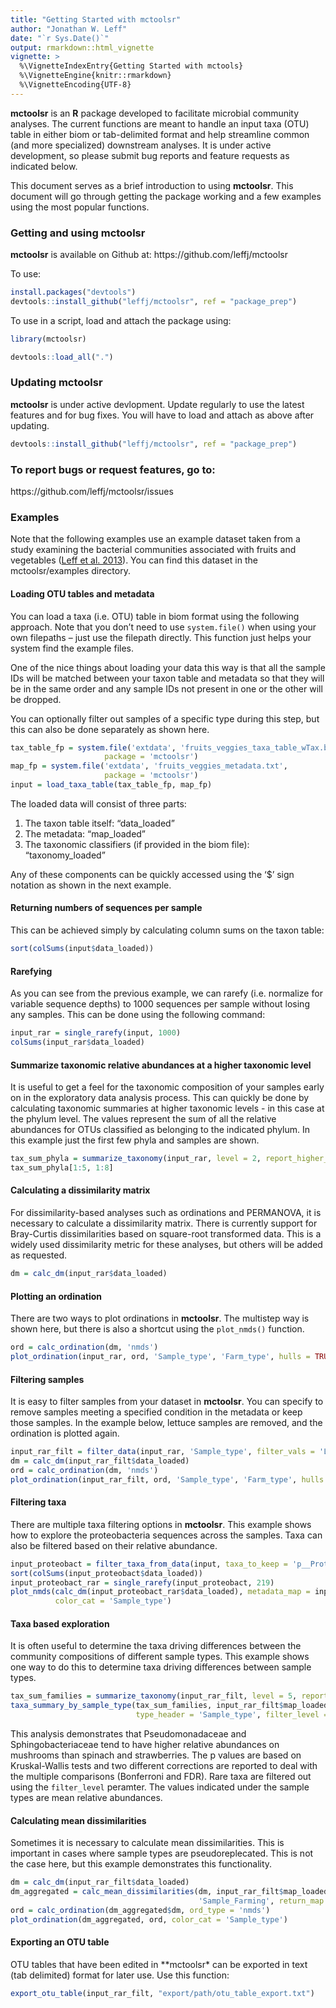 ```yaml
---
title: "Getting Started with mctoolsr"
author: "Jonathan W. Leff"
date: "`r Sys.Date()`"
output: rmarkdown::html_vignette
vignette: >
  %\VignetteIndexEntry{Getting Started with mctools}
  %\VignetteEngine{knitr::rmarkdown}
  %\VignetteEncoding{UTF-8}
---
```


**mctoolsr** is an **R** package developed to facilitate microbial community analyses. The current functions are meant to handle an input taxa (OTU) table in either biom or tab-delimited format and help streamline common (and more specialized) downstream analyses. It is under active development, so please submit bug reports and feature requests as indicated below.

This document serves as a brief introduction to using **mctoolsr**. This document will go through getting the package working and a few examples using the most popular functions.

### Getting and using **mctoolsr**

**mctoolsr** is available on Github at: https://github.com/leffj/mctoolsr

To use:

```r
install.packages("devtools")
devtools::install_github("leffj/mctoolsr", ref = "package_prep")
```

To use in a script, load and attach the package using:
```r
library(mctoolsr)
```
```r
devtools::load_all(".")
```

### Updating **mctoolsr**

**mctoolsr** is under active devlopment. Update regularly to use the latest features and for bug fixes. You will have to load and attach as above after updating.

```r
devtools::install_github("leffj/mctoolsr", ref = "package_prep")
```

### To report bugs or request features, go to:
https://github.com/leffj/mctoolsr/issues


### Examples

Note that the following examples use an example dataset taken from a study examining the bacterial communities associated with fruits and vegetables ([Leff et al. 2013][ref1]). You can find this dataset in the mctoolsr/examples directory.    


#### Loading OTU tables and metadata

You can load a taxa (i.e. OTU) table in biom format using the following approach. Note that you don't need to use `system.file()` when using your own filepaths -- just use the filepath directly. This function just helps your system find the example files.

One of the nice things about loading your data this way is that all the sample IDs will be matched between your taxon table and metadata so that they will be in the same order and any sample IDs not present in one or the other will be dropped.

You can optionally filter out samples of a specific type during this step, but this can also be done separately as shown here.


```r
tax_table_fp = system.file('extdata', 'fruits_veggies_taxa_table_wTax.biom', 
                     package = 'mctoolsr')
map_fp = system.file('extdata', 'fruits_veggies_metadata.txt', 
                     package = 'mctoolsr')
input = load_taxa_table(tax_table_fp, map_fp)
```

The loaded data will consist of three parts:

1. The taxon table itself: "data_loaded"
2. The metadata: "map_loaded"
3. The taxonomic classifiers (if provided in the biom file): "taxonomy_loaded"

Any of these components can be quickly accessed using the '$' sign notation as shown in the next example.  


#### Returning numbers of sequences per sample

This can be achieved simply by calculating column sums on the taxon table:

```r
sort(colSums(input$data_loaded))
```  


#### Rarefying

As you can see from the previous example, we can rarefy (i.e. normalize for variable sequence depths) to 1000 sequences per sample without losing any samples. This can be done using the following command:

```r
input_rar = single_rarefy(input, 1000)
colSums(input_rar$data_loaded)
```  


#### Summarize taxonomic relative abundances at a higher taxonomic level

It is useful to get a feel for the taxonomic composition of your samples early on in the exploratory data analysis process. This can quickly be done by calculating taxonomic summaries at higher taxonomic levels - in this case at the phylum level. The values represent the sum of all the relative abundances for OTUs classified as belonging to the indicated phylum. In this example just the first few phyla and samples are shown.

```r
tax_sum_phyla = summarize_taxonomy(input_rar, level = 2, report_higher_tax = FALSE)
tax_sum_phyla[1:5, 1:8]
```  


#### Calculating a dissimilarity matrix

For dissimilarity-based analyses such as ordinations and PERMANOVA, it is necessary to calculate a dissimilarity matrix. There is currently support for Bray-Curtis dissimilarities based on square-root transformed data. This is a widely used dissimilarity metric for these analyses, but others will be added as requested.

```r
dm = calc_dm(input_rar$data_loaded)
```  


#### Plotting an ordination

There are two ways to plot ordinations in **mctoolsr**. The multistep way is shown here, but there is also a shortcut using the `plot_nmds()` function.

```r
ord = calc_ordination(dm, 'nmds')
plot_ordination(input_rar, ord, 'Sample_type', 'Farm_type', hulls = TRUE)
```  


#### Filtering samples

It is easy to filter samples from your dataset in **mctoolsr**. You can specify to remove samples meeting a specified condition in the metadata or keep those samples. In the example below, lettuce samples are removed, and the ordination is plotted again.

```r
input_rar_filt = filter_data(input_rar, 'Sample_type', filter_vals = 'Lettuce')
dm = calc_dm(input_rar_filt$data_loaded)
ord = calc_ordination(dm, 'nmds')
plot_ordination(input_rar_filt, ord, 'Sample_type', 'Farm_type', hulls = TRUE)
```  


#### Filtering taxa

There are multiple taxa filtering options in **mctoolsr**. This example shows how to explore the proteobacteria sequences across the samples. Taxa can also be filtered based on their relative abundance.

```r
input_proteobact = filter_taxa_from_data(input, taxa_to_keep = 'p__Proteobacteria')
sort(colSums(input_proteobact$data_loaded))
input_proteobact_rar = single_rarefy(input_proteobact, 219)
plot_nmds(calc_dm(input_proteobact_rar$data_loaded), metadata_map = input_proteobact_rar$map_loaded, 
          color_cat = 'Sample_type')
```  


#### Taxa based exploration

It is often useful to determine the taxa driving differences between the community compositions of different sample types. This example shows one way to do this to determine taxa driving differences between sample types.

```r
tax_sum_families = summarize_taxonomy(input_rar_filt, level = 5, report_higher_tax = FALSE)
taxa_summary_by_sample_type(tax_sum_families, input_rar_filt$map_loaded, 
                            type_header = 'Sample_type', filter_level = 0.05, test_type = 'KW')
```

This analysis demonstrates that Pseudomonadaceae and Sphingobacteriaceae tend to have higher relative abundances on mushrooms than spinach and strawberries. The p values are based on Kruskal-Wallis tests and two different corrections are reported to deal with the multiple comparisons (Bonferroni and FDR). Rare taxa are filtered out using the `filter_level` peramter. The values indicated under the sample types are mean relative abundances.    


#### Calculating mean dissimilarities

Sometimes it is necessary to calculate mean dissimilarities. This is important in cases where sample types are pseudoreplecated. This is not the case here, but this example demonstrates this functionality.

```r
dm = calc_dm(input_rar_filt$data_loaded)
dm_aggregated = calc_mean_dissimilarities(dm, input_rar_filt$map_loaded, 
                                          'Sample_Farming', return_map = TRUE)
ord = calc_ordination(dm_aggregated$dm, ord_type = 'nmds')
plot_ordination(dm_aggregated, ord, color_cat = 'Sample_type')
```


#### Exporting an OTU table

OTU tables that have been edited in **mctoolsr* can be exported in text (tab delimited) format for later use. Use this function:

```r
export_otu_table(input_rar_filt, "export/path/otu_table_export.txt")
```



[ref1]: http://journals.plos.org/plosone/article?id=10.1371/journal.pone.0059310
